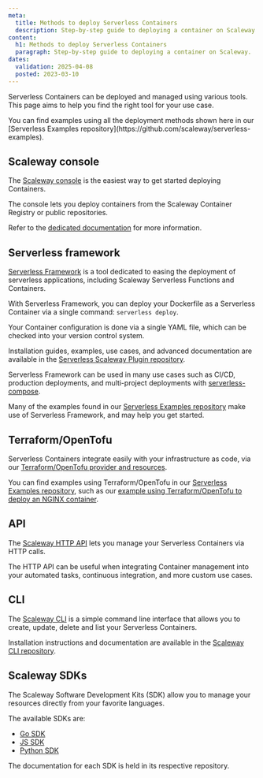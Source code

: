 ```yaml
---
meta:
  title: Methods to deploy Serverless Containers
  description: Step-by-step guide to deploying a container on Scaleway.
content:
  h1: Methods to deploy Serverless Containers
  paragraph: Step-by-step guide to deploying a container on Scaleway.
dates:
  validation: 2025-04-08
  posted: 2023-03-10
---
```


Serverless Containers can be deployed and managed using various tools. This page aims to help you find the right tool for your use case.

<Message type="tip">
  You can find examples using all the deployment methods shown here in our [Serverless Examples repository](https://github.com/scaleway/serverless-examples).
</Message>

## Scaleway console

The [Scaleway console](https://console.scaleway.com/) is the easiest way to get started deploying Containers.

The console lets you deploy containers from the Scaleway Container Registry or public repositories.

Refer to the [dedicated documentation](/serverless-containers/how-to/deploy-container/) for more information.

## Serverless framework

[Serverless Framework](https://www.serverless.com/) is a tool dedicated to easing the deployment of serverless applications, including Scaleway Serverless Functions and Containers.

With Serverless Framework, you can deploy your Dockerfile as a Serverless Container via a single command: `serverless deploy`.

Your Container configuration is done via a single YAML file, which can be checked into your version control system.

Installation guides, examples, use cases, and advanced documentation are available in the [Serverless Scaleway Plugin repository](https://github.com/scaleway/serverless-scaleway-functions).

Serverless Framework can be used in many use cases such as CI/CD, production deployments, and multi-project deployments with [serverless-compose](https://www.serverless.com/framework/docs/guides/compose).

Many of the examples found in our [Serverless Examples repository](https://github.com/scaleway/serverless-examples) make use of Serverless Framework, and may help you get started.

## Terraform/OpenTofu

Serverless Containers integrate easily with your infrastructure as code, via our [Terraform/OpenTofu provider and resources](https://registry.terraform.io/providers/scaleway/scaleway/latest/docs/resources/container).

You can find examples using Terraform/OpenTofu in our [Serverless Examples repository](https://github.com/scaleway/serverless-examples), such as our [example using Terraform/OpenTofu to deploy an NGINX container](https://github.com/scaleway/serverless-examples/tree/main/containers/nginx-cors-private-python).

## API

The [Scaleway HTTP API](https://www.scaleway.com/en/developers/api/) lets you manage your Serverless Containers via HTTP calls.

The HTTP API can be useful when integrating Container management into your automated tasks, continuous integration, and more custom use cases.

## CLI

The [Scaleway CLI](https://github.com/scaleway/scaleway-cli) is a simple command line interface that allows you to create, update, delete and list your Serverless Containers.

Installation instructions and documentation are available in the [Scaleway CLI repository](https://github.com/scaleway/scaleway-cli).

## Scaleway SDKs

The Scaleway Software Development Kits (SDK) allow you to manage your resources directly from your favorite languages.

The available SDKs are:

- [Go SDK](https://github.com/scaleway/scaleway-sdk-go)
- [JS SDK](https://github.com/scaleway/scaleway-sdk-js)
- [Python SDK](https://github.com/scaleway/scaleway-sdk-python)

The documentation for each SDK is held in its respective repository.